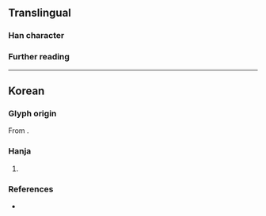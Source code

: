 {{character info/new}}
==Translingual==

===Han character===
{{Han char|rn=5|rad=乙|as=09|sn=10|four=44717|canj=JAN|ids=⿱者乙}}

===Further reading===
{{Han ref|kx=0084.241|dj=0171.360|hdz=10056.071|uh=4E7D}}

----

==Korean==

===Glyph origin===
{{ko-etym-gukja}} From {{Han compound|者#Korean|乙#Korean|tr1={{ko-l|자}}|tr2={{ko-l|을}}|t2=used as a marker in [[w:gugyeol|''gugyeol'']] to represent the final consonant {{ko-l|ㄹ}}}}.

===Hanja===
{{ko-hanja|봉호|잘}}

# {{hanja form of|잘|[[honorific]] [[title]] for [[member]]s of the [[imperial]] [[clan]]}}
#: {{uxi|ko|'''잘'''산군 ('''乽'''山君)|tr='''Jal'''san-gun|Prince Jalsan, the '''honorific title''' of [[w:Seongjong of Joseon|King Seongjong of Joseon]] when he was a prince.}}

===References===
* {{R:hanjadoc|91}}